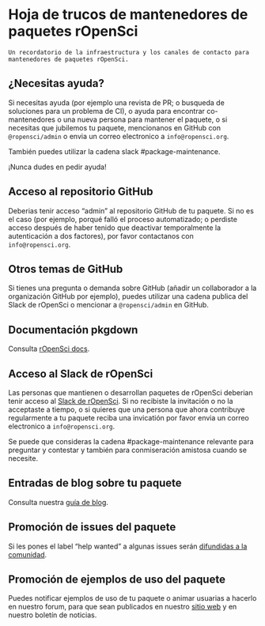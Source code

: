 # Hoja de trucos de mantenedores de paquetes rOpenSci {#maintainer-cheatsheet}

```block
Un recordatorio de la infraestructura y los canales de contacto para mantenedores de paquetes rOpenSci.

```

## ¿Necesitas ayuda?

Si necesitas ayuda (por ejemplo una revista de PR; o busqueda de soluciones para un problema de CI), o ayuda para encontrar co-mantenedores o una nueva persona para mantener el paquete, o si necesitas que jubilemos tu paquete, mencionanos en GitHub con `@ropensci/admin` o envia un correo electronico a `info@ropensci.org`.

También puedes utilizar la cadena slack #package-maintenance.

¡Nunca dudes en pedir ayuda!

## Acceso al repositorio GitHub

Deberias tenir acceso "admin" al repositorio GitHub de tu paquete.
Si no es el caso (por ejemplo, porqué falló el proceso automatizado; o perdiste acceso después de haber tenido que deactivar temporalmente la autenticación a dos factores), por favor contactanos con `info@ropensci.org`.

## Otros temas de GitHub

Si tienes una pregunta o demanda sobre GitHub (añadir un collaborador a la organización GitHub por ejemplo), puedes utilizar una cadena publica del Slack de rOpenSci o mencionar a `@ropensci/admin` en GitHub.

## Documentación pkgdown

Consulta [rOpenSci docs](#rodocsci).

## Acceso al Slack de rOpenSci

Las personas que mantienen o desarrollan paquetes de rOpenSci deberian tenir acceso al [Slack de rOpenSci](https://contributing.ropensci.org/resources.html#channels).
Si no recibiste la invitación o no la acceptaste a tiempo,
o si quieres que una persona que ahora contribuye regularmente a tu paquete reciba una invicatión por favor envia un correo electronico a  `info@ropensci.org`.

Se puede que consideras la cadena #package-maintenance relevante para preguntar y contestar y también para conmiseración amistosa cuando se necesite.

## Entradas de blog sobre tu paquete

Consulta nuestra [guía de blog](https://blogguide.ropensci.org/).

## Promoción de issues del paquete

Si les pones el label "help wanted" a algunas issues serán [difundidas a la comunidad](https://ropensci.org/help-wanted/).

## Promoción de ejemplos de uso del paquete

Puedes notificar ejemplos de uso de tu paquete o animar usuarias a hacerlo en nuestro forum, para que sean publicados en nuestro [sitio web](https://ropensci.org/usecases/) y en nuestro boletín de noticias.
